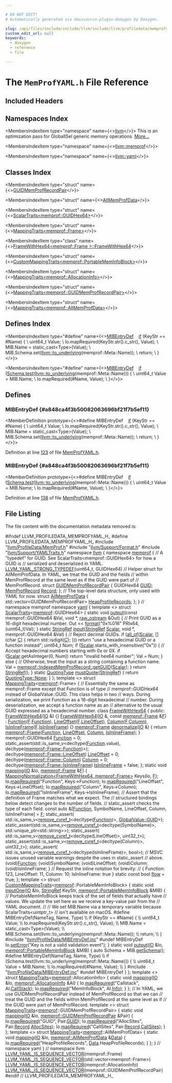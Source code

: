 ```yaml
---

# DO NOT EDIT!
# Automatically generated via docusaurus-plugin-doxygen by Doxygen.

slug: /api/files/include/include/llvm/include/llvm/profiledata/memprofyaml-h
custom_edit_url: null
keywords:
  - doxygen
  - reference
  - file

---
```





# The `MemProfYAML.h` File Reference

<DoxygenPage pluginConfig={pluginConfig}>



## Included Headers

<IncludesList>
<IncludesListItem
  filePath="llvm/ProfileData/MemProf.h"
  permalink="/docs/api/files/include/include/llvm/include/llvm/profiledata/memprof-h"
  isLocal="true" />
<IncludesListItem
  filePath="llvm/Support/Format.h"
  permalink="/docs/api/files/include/include/llvm/include/llvm/support/format-h"
  isLocal="true" />
<IncludesListItem
  filePath="llvm/Support/YAMLTraits.h"
  permalink="/docs/api/files/include/include/llvm/include/llvm/support/yamltraits-h"
  isLocal="true" />
<IncludesListItem
  filePath="llvm/ProfileData/MIBEntryDef.inc"
  permalink="/docs/api/files/include/include/llvm/include/llvm/profiledata/mibentrydef-inc"
  isLocal="true" />
</IncludesList>

## Namespaces Index

<MembersIndex>

<MembersIndexItem
  type="namespace"
  name={<><a href="/docs/api/namespaces/llvm">llvm</a></>}>
This is an optimization pass for GlobalISel generic memory operations. <a href="/docs/api/namespaces/llvm/#details">More...</a>
</MembersIndexItem>

<MembersIndexItem
  type="namespace"
  name={<><a href="/docs/api/namespaces/llvm/memprof">llvm::memprof</a></>}>
</MembersIndexItem>

<MembersIndexItem
  type="namespace"
  name={<><a href="/docs/api/namespaces/llvm/yaml">llvm::yaml</a></>}>
</MembersIndexItem>

</MembersIndex>

## Classes Index

<MembersIndex>

<MembersIndexItem
  type="struct"
  name={<><a href="/docs/api/structs/llvm/memprof/guidmemprofrecordpair">GUIDMemProfRecordPair</a></>}>
</MembersIndexItem>

<MembersIndexItem
  type="struct"
  name={<><a href="/docs/api/structs/llvm/memprof/allmemprofdata">AllMemProfData</a></>}>
</MembersIndexItem>

<MembersIndexItem
  type="struct"
  name={<><a href="/docs/api/structs/llvm/yaml/scalartraits-82dfc8fdcf1a7d905277eea83929c8be">ScalarTraits&lt;memprof::GUIDHex64&gt;</a></>}>
</MembersIndexItem>

<MembersIndexItem
  type="struct"
  name={<><a href="/docs/api/structs/llvm/yaml/mappingtraits-022d2d1f6e3978de7ed0860a7b55be69">MappingTraits&lt;memprof::Frame&gt;</a></>}>
</MembersIndexItem>

<MembersIndexItem
  type="class"
  name={<><a href="/docs/api/classes/llvm/yaml/mappingtraits/framewithhex64-691b0c22f8bbbf678e54accdd665c593">FrameWithHex64&lt;memprof::Frame &gt;::FrameWithHex64</a></>}>
</MembersIndexItem>

<MembersIndexItem
  type="struct"
  name={<><a href="/docs/api/structs/llvm/yaml/custommappingtraits-2c5234ca03a917e6445ab40c7b8c2ed0">CustomMappingTraits&lt;memprof::PortableMemInfoBlock&gt;</a></>}>
</MembersIndexItem>

<MembersIndexItem
  type="struct"
  name={<><a href="/docs/api/structs/llvm/yaml/mappingtraits-ba5ce804e6c326207b8d589f90ec6a56">MappingTraits&lt;memprof::AllocationInfo&gt;</a></>}>
</MembersIndexItem>

<MembersIndexItem
  type="struct"
  name={<><a href="/docs/api/structs/llvm/yaml/mappingtraits-ea7d45673a77363a3aeaba941797ff7e">MappingTraits&lt;memprof::GUIDMemProfRecordPair&gt;</a></>}>
</MembersIndexItem>

<MembersIndexItem
  type="struct"
  name={<><a href="/docs/api/structs/llvm/yaml/mappingtraits-25c2d3f99a78b3a71c8f54cd9f25a292">MappingTraits&lt;memprof::AllMemProfData&gt;</a></>}>
</MembersIndexItem>

</MembersIndex>

## Defines Index

<MembersIndex>

<MembersIndexItem
  type="#define"
  name={<><a href="#a848ca4f3b50082063696bf21f7b5ef11">MIBEntryDef</a>&nbsp;&nbsp;&nbsp;  <a href="/docs/api/files/lib/lib/passes/passbuilderbindings-cpp/#acdfbcf188e2d4a80837e89de2ccdffab">if</a> (KeyStr == #Name) &#123;                                                       \\
    uint64&#95;t Value;                                                            \\
    Io.mapRequired(KeyStr.str().c&#95;str(), Value);                               \\
    MIB.Name = static&#95;cast&lt;Type&gt;(Value);                                       \\
    MIB.Schema.set(<a href="/docs/api/namespaces/llvm/#a842e49a58fb3eba4e42a8dadad77745b">llvm::to&#95;underlying</a>(memprof::Meta::Name));                  \\
    return;                                                                    \\
  &#125;</>}>
</MembersIndexItem>

<MembersIndexItem
  type="#define"
  name={<><a href="#a848ca4f3b50082063696bf21f7b5ef11">MIBEntryDef</a>&nbsp;&nbsp;&nbsp;  <a href="/docs/api/files/lib/lib/passes/passbuilderbindings-cpp/#acdfbcf188e2d4a80837e89de2ccdffab">if</a> (<a href="/docs/api/files/lib/lib/codegen/moduloschedule-cpp/#a106e32122c569cdb42ddf61ecbb0aad1">Schema.test</a>(<a href="/docs/api/namespaces/llvm/#a842e49a58fb3eba4e42a8dadad77745b">llvm::to&#95;underlying</a>(memprof::Meta::Name))) &#123;                 \\
    uint64&#95;t Value = MIB.Name;                                                 \\
    Io.mapRequired(#Name, Value);                                              \\
  &#125;</>}>
</MembersIndexItem>

</MembersIndex>


<SectionDefinition>

## Defines

### MIBEntryDef {#a848ca4f3b50082063696bf21f7b5ef11}

<MemberDefinition
  prototype={<>#define MIBEntryDef&nbsp;&nbsp;&nbsp;  <a href="/docs/api/files/lib/lib/passes/passbuilderbindings-cpp/#acdfbcf188e2d4a80837e89de2ccdffab">if</a> (KeyStr == #Name) &#123;                                                       \\
    uint64&#95;t Value;                                                            \\
    Io.mapRequired(KeyStr.str().c&#95;str(), Value);                               \\
    MIB.Name = static&#95;cast&lt;Type&gt;(Value);                                       \\
    MIB.Schema.set(<a href="/docs/api/namespaces/llvm/#a842e49a58fb3eba4e42a8dadad77745b">llvm::to&#95;underlying</a>(memprof::Meta::Name));                  \\
    return;                                                                    \\
  &#125;</>}>

Definition at line <a href="#l00123">123</a> of file <a href="/docs/api/files/include/include/llvm/include/llvm/profiledata/memprofyaml-h">MemProfYAML.h</a>.
</MemberDefinition>

### MIBEntryDef {#a848ca4f3b50082063696bf21f7b5ef11}

<MemberDefinition
  prototype={<>#define MIBEntryDef&nbsp;&nbsp;&nbsp;  <a href="/docs/api/files/lib/lib/passes/passbuilderbindings-cpp/#acdfbcf188e2d4a80837e89de2ccdffab">if</a> (<a href="/docs/api/files/lib/lib/codegen/moduloschedule-cpp/#a106e32122c569cdb42ddf61ecbb0aad1">Schema.test</a>(<a href="/docs/api/namespaces/llvm/#a842e49a58fb3eba4e42a8dadad77745b">llvm::to&#95;underlying</a>(memprof::Meta::Name))) &#123;                 \\
    uint64&#95;t Value = MIB.Name;                                                 \\
    Io.mapRequired(#Name, Value);                                              \\
  &#125;</>}>

Definition at line <a href="#l00138">138</a> of file <a href="/docs/api/files/include/include/llvm/include/llvm/profiledata/memprofyaml-h">MemProfYAML.h</a>.
</MemberDefinition>

</SectionDefinition>

## File Listing

The file content with the documentation metadata removed is:

<ProgramListing>

<Link id="l00001" /><CodeLine lineNumber="1"><Highlight kind="preprocessor">#ifndef LLVM&#95;PROFILEDATA&#95;MEMPROFYAML&#95;H&#95;</Highlight><Highlight kind="normal"></Highlight></CodeLine>
<Link id="l00002" /><CodeLine lineNumber="2"><Highlight kind="normal"></Highlight><Highlight kind="preprocessor">#define LLVM&#95;PROFILEDATA&#95;MEMPROFYAML&#95;H&#95;</Highlight><Highlight kind="normal"></Highlight></CodeLine>
<Link id="l00003" /><CodeLine lineNumber="3"><Highlight kind="normal"></Highlight></CodeLine>
<Link id="l00004" /><CodeLine lineNumber="4"><Highlight kind="normal"></Highlight><Highlight kind="preprocessor">#include &quot;<a href="/docs/api/files/include/include/llvm/include/llvm/profiledata/memprof-h">llvm/ProfileData/MemProf.h</a>&quot;</Highlight><Highlight kind="normal"></Highlight></CodeLine>
<Link id="l00005" /><CodeLine lineNumber="5"><Highlight kind="normal"></Highlight><Highlight kind="preprocessor">#include &quot;<a href="/docs/api/files/include/include/llvm/include/llvm/support/format-h">llvm/Support/Format.h</a>&quot;</Highlight><Highlight kind="normal"></Highlight></CodeLine>
<Link id="l00006" /><CodeLine lineNumber="6"><Highlight kind="normal"></Highlight><Highlight kind="preprocessor">#include &quot;<a href="/docs/api/files/include/include/llvm/include/llvm/support/yamltraits-h">llvm/Support/YAMLTraits.h</a>&quot;</Highlight><Highlight kind="normal"></Highlight></CodeLine>
<Link id="l00007" /><CodeLine lineNumber="7"><Highlight kind="normal"></Highlight></CodeLine>
<Link id="l00008" /><CodeLine lineNumber="8"><Highlight kind="normal"></Highlight><Highlight kind="keyword">namespace </Highlight><Highlight kind="normal"><a href="/docs/api/namespaces/llvm">llvm</a> &#123;</Highlight></CodeLine>
<Link id="l00009" /><CodeLine lineNumber="9"><Highlight kind="normal"></Highlight><Highlight kind="keyword">namespace </Highlight><Highlight kind="normal"><a href="/docs/api/namespaces/llvm/memprof">memprof</a> &#123;</Highlight></CodeLine>
<Link id="l00010" /><CodeLine lineNumber="10"><Highlight kind="normal"></Highlight><Highlight kind="comment">// A &quot;typedef&quot; for GUID.  See ScalarTraits&lt;memprof::GUIDHex64&gt; for how a GUID is</Highlight><Highlight kind="normal"></Highlight></CodeLine>
<Link id="l00011" /><CodeLine lineNumber="11"><Highlight kind="normal"></Highlight><Highlight kind="comment">// serialized and deserialized in YAML.</Highlight><Highlight kind="normal"></Highlight></CodeLine>
<Link id="l00012" /><CodeLine lineNumber="12"><Highlight kind="normal"><a href="/docs/api/files/include/include/llvm/include/llvm/support/yamltraits-h/#ab74df4ad631bb362ad7d41fd875f0481">LLVM&#95;YAML&#95;STRONG&#95;TYPEDEF</a>(uint64&#95;t, GUIDHex64)</Highlight></CodeLine>
<Link id="l00013" /><CodeLine lineNumber="13"><Highlight kind="normal"></Highlight></CodeLine>
<Link id="l00014" /><CodeLine lineNumber="14"><Highlight kind="normal"></Highlight><Highlight kind="comment">// Helper struct for AllMemProfData.  In YAML, we treat the GUID and the fields</Highlight><Highlight kind="normal"></Highlight></CodeLine>
<Link id="l00015" /><CodeLine lineNumber="15"><Highlight kind="normal"></Highlight><Highlight kind="comment">// within MemProfRecord at the same level as if the GUID were part of</Highlight><Highlight kind="normal"></Highlight></CodeLine>
<Link id="l00016" /><CodeLine lineNumber="16"><Highlight kind="normal"></Highlight><Highlight kind="comment">// MemProfRecord.</Highlight><Highlight kind="normal"></Highlight></CodeLine>
<Link id="l00017" /><CodeLine lineNumber="17" lineLink="/docs/api/structs/llvm/memprof/guidmemprofrecordpair"><Highlight kind="normal">struct <a href="/docs/api/structs/llvm/memprof/guidmemprofrecordpair">GUIDMemProfRecordPair</a> &#123;</Highlight></CodeLine>
<Link id="l00018" /><CodeLine lineNumber="18" lineLink="/docs/api/structs/llvm/memprof/guidmemprofrecordpair/#a9c5f6669213ef8adae6db26bcd60ee57"><Highlight kind="normal">  GUIDHex64 <a href="/docs/api/structs/llvm/memprof/guidmemprofrecordpair/#a9c5f6669213ef8adae6db26bcd60ee57">GUID</a>;</Highlight></CodeLine>
<Link id="l00019" /><CodeLine lineNumber="19" lineLink="/docs/api/structs/llvm/memprof/guidmemprofrecordpair/#a46641ef1c55295fdfb4622df993cdadc"><Highlight kind="normal">  <a href="/docs/api/structs/llvm/memprof/memprofrecord">MemProfRecord</a> <a href="/docs/api/structs/llvm/memprof/guidmemprofrecordpair/#a46641ef1c55295fdfb4622df993cdadc">Record</a>;</Highlight></CodeLine>
<Link id="l00020" /><CodeLine lineNumber="20"><Highlight kind="normal">&#125;;</Highlight></CodeLine>
<Link id="l00021" /><CodeLine lineNumber="21"><Highlight kind="normal"></Highlight></CodeLine>
<Link id="l00022" /><CodeLine lineNumber="22"><Highlight kind="normal"></Highlight><Highlight kind="comment">// The top-level data structure, only used with YAML for now.</Highlight><Highlight kind="normal"></Highlight></CodeLine>
<Link id="l00023" /><CodeLine lineNumber="23" lineLink="/docs/api/structs/llvm/memprof/allmemprofdata"><Highlight kind="normal"></Highlight><Highlight kind="keyword">struct </Highlight><Highlight kind="normal"><a href="/docs/api/structs/llvm/memprof/allmemprofdata">AllMemProfData</a> &#123;</Highlight></CodeLine>
<Link id="l00024" /><CodeLine lineNumber="24" lineLink="/docs/api/structs/llvm/memprof/allmemprofdata/#aba83a912e4af27518f6cb08095ac1c48"><Highlight kind="normal">  std::vector&lt;GUIDMemProfRecordPair&gt; <a href="/docs/api/structs/llvm/memprof/allmemprofdata/#aba83a912e4af27518f6cb08095ac1c48">HeapProfileRecords</a>;</Highlight></CodeLine>
<Link id="l00025" /><CodeLine lineNumber="25"><Highlight kind="normal">&#125;;</Highlight></CodeLine>
<Link id="l00026" /><CodeLine lineNumber="26"><Highlight kind="normal">&#125; </Highlight><Highlight kind="comment">// namespace memprof</Highlight><Highlight kind="normal"></Highlight></CodeLine>
<Link id="l00027" /><CodeLine lineNumber="27"><Highlight kind="normal"></Highlight></CodeLine>
<Link id="l00028" /><CodeLine lineNumber="28"><Highlight kind="normal"></Highlight><Highlight kind="keyword">namespace </Highlight><Highlight kind="normal"><a href="/docs/api/namespaces/llvm/yaml">yaml</a> &#123;</Highlight></CodeLine>
<Link id="l00029" /><CodeLine lineNumber="29" lineLink="/docs/api/structs/llvm/yaml/scalartraits-82dfc8fdcf1a7d905277eea83929c8be"><Highlight kind="normal"></Highlight><Highlight kind="keyword">template</Highlight><Highlight kind="normal"> &lt;&gt; </Highlight><Highlight kind="keyword">struct </Highlight><Highlight kind="normal"><a href="/docs/api/structs/llvm/yaml/scalartraits">ScalarTraits</a>&lt;<a href="/docs/api/namespaces/llvm/memprof">memprof</a>::GUIDHex64&gt; &#123;</Highlight></CodeLine>
<Link id="l00030" /><CodeLine lineNumber="30" lineLink="/docs/api/structs/llvm/yaml/scalartraits-82dfc8fdcf1a7d905277eea83929c8be/#a995256070fdeb9a242e5170738c637a1"><Highlight kind="normal">  </Highlight><Highlight kind="keyword">static</Highlight><Highlight kind="normal"> </Highlight><Highlight kind="keywordtype">void</Highlight><Highlight kind="normal"> <a href="/docs/api/structs/llvm/yaml/scalartraits-82dfc8fdcf1a7d905277eea83929c8be/#a995256070fdeb9a242e5170738c637a1">output</a>(</Highlight><Highlight kind="keyword">const</Highlight><Highlight kind="normal"> memprof::GUIDHex64 &amp;Val, </Highlight><Highlight kind="keywordtype">void</Highlight><Highlight kind="normal"> &#42;, <a href="/docs/api/classes/llvm/raw-ostream">raw&#95;ostream</a> &amp;Out) &#123;</Highlight></CodeLine>
<Link id="l00031" /><CodeLine lineNumber="31"><Highlight kind="normal">    </Highlight><Highlight kind="comment">// Print GUID as a 16-digit hexadecimal number.</Highlight><Highlight kind="normal"></Highlight></CodeLine>
<Link id="l00032" /><CodeLine lineNumber="32"><Highlight kind="normal">    Out &lt;&lt; <a href="/docs/api/namespaces/llvm/#a939bc2108d47080767f0c06ba56caec7">format</a>(</Highlight><Highlight kind="stringliteral">&quot;0x%016&quot;</Highlight><Highlight kind="normal"> PRIx64, (uint64&#95;t)Val);</Highlight></CodeLine>
<Link id="l00033" /><CodeLine lineNumber="33"><Highlight kind="normal">  &#125;</Highlight></CodeLine>
<Link id="l00034" /><CodeLine lineNumber="34" lineLink="/docs/api/structs/llvm/yaml/scalartraits-82dfc8fdcf1a7d905277eea83929c8be/#a0e0953b3d0f992087e7c16fd37e61437"><Highlight kind="normal">  </Highlight><Highlight kind="keyword">static</Highlight><Highlight kind="normal"> <a href="/docs/api/classes/llvm/stringref">StringRef</a> <a href="/docs/api/structs/llvm/yaml/scalartraits-82dfc8fdcf1a7d905277eea83929c8be/#a0e0953b3d0f992087e7c16fd37e61437">input</a>(<a href="/docs/api/classes/llvm/stringref">StringRef</a> <a href="/docs/api/namespaces/llvm/yaml/#a388c981224806a01d8de4172d5322d3daf60357a8d17e45793298323f1b372a74">Scalar</a>, </Highlight><Highlight kind="keywordtype">void</Highlight><Highlight kind="normal"> &#42;, memprof::GUIDHex64 &amp;Val) &#123;</Highlight></CodeLine>
<Link id="l00035" /><CodeLine lineNumber="35"><Highlight kind="normal">    </Highlight><Highlight kind="comment">// Reject decimal GUIDs.</Highlight><Highlight kind="normal"></Highlight></CodeLine>
<Link id="l00036" /><CodeLine lineNumber="36"><Highlight kind="normal">    </Highlight><Highlight kind="keywordflow">if</Highlight><Highlight kind="normal"> (<a href="/docs/api/namespaces/llvm/#a0d10fe510ced2849a8074fe81e5d04ce">all&#95;of</a>(<a href="/docs/api/namespaces/llvm/yaml/#a388c981224806a01d8de4172d5322d3daf60357a8d17e45793298323f1b372a74">Scalar</a>, &#91;&#93;(</Highlight><Highlight kind="keywordtype">char</Highlight><Highlight kind="normal"> <a href="/docs/api/namespaces/llvm/callingconv/#ac6aa1387c4375260e2468eb5a77fdb4cafd841a49aec1539bc88abc8ff9e170fb">C</a>) &#123; </Highlight><Highlight kind="keywordflow">return</Highlight><Highlight kind="normal"> std::isdigit(<a href="/docs/api/namespaces/llvm/callingconv/#ac6aa1387c4375260e2468eb5a77fdb4cafd841a49aec1539bc88abc8ff9e170fb">C</a>); &#125;))</Highlight></CodeLine>
<Link id="l00037" /><CodeLine lineNumber="37"><Highlight kind="normal">      </Highlight><Highlight kind="keywordflow">return</Highlight><Highlight kind="normal"> </Highlight><Highlight kind="stringliteral">&quot;use a hexadecimal GUID or a function instead&quot;</Highlight><Highlight kind="normal">;</Highlight></CodeLine>
<Link id="l00038" /><CodeLine lineNumber="38"><Highlight kind="normal"></Highlight></CodeLine>
<Link id="l00039" /><CodeLine lineNumber="39"><Highlight kind="normal">    uint64&#95;t Num;</Highlight></CodeLine>
<Link id="l00040" /><CodeLine lineNumber="40"><Highlight kind="normal">    </Highlight><Highlight kind="keywordflow">if</Highlight><Highlight kind="normal"> (<a href="/docs/api/namespaces/llvm/yaml/#a388c981224806a01d8de4172d5322d3daf60357a8d17e45793298323f1b372a74">Scalar</a>.starts&#95;with&#95;insensitive(</Highlight><Highlight kind="stringliteral">&quot;0x&quot;</Highlight><Highlight kind="normal">)) &#123;</Highlight></CodeLine>
<Link id="l00041" /><CodeLine lineNumber="41"><Highlight kind="normal">      </Highlight><Highlight kind="comment">// Accept hexadecimal numbers starting with 0x or 0X.</Highlight><Highlight kind="normal"></Highlight></CodeLine>
<Link id="l00042" /><CodeLine lineNumber="42"><Highlight kind="normal">      </Highlight><Highlight kind="keywordflow">if</Highlight><Highlight kind="normal"> (<a href="/docs/api/namespaces/llvm/yaml/#a388c981224806a01d8de4172d5322d3daf60357a8d17e45793298323f1b372a74">Scalar</a>.getAsInteger(0, Num))</Highlight></CodeLine>
<Link id="l00043" /><CodeLine lineNumber="43"><Highlight kind="normal">        </Highlight><Highlight kind="keywordflow">return</Highlight><Highlight kind="normal"> </Highlight><Highlight kind="stringliteral">&quot;invalid hex64 number&quot;</Highlight><Highlight kind="normal">;</Highlight></CodeLine>
<Link id="l00044" /><CodeLine lineNumber="44"><Highlight kind="normal">      Val = Num;</Highlight></CodeLine>
<Link id="l00045" /><CodeLine lineNumber="45"><Highlight kind="normal">    &#125; </Highlight><Highlight kind="keywordflow">else</Highlight><Highlight kind="normal"> &#123;</Highlight></CodeLine>
<Link id="l00046" /><CodeLine lineNumber="46"><Highlight kind="normal">      </Highlight><Highlight kind="comment">// Otherwise, treat the input as a string containing a function name.</Highlight><Highlight kind="normal"></Highlight></CodeLine>
<Link id="l00047" /><CodeLine lineNumber="47"><Highlight kind="normal">      Val = <a href="/docs/api/structs/llvm/memprof/indexedmemprofrecord/#ace5015b378d124a205da5a1eaf98061e">memprof::IndexedMemProfRecord::getGUID</a>(<a href="/docs/api/namespaces/llvm/yaml/#a388c981224806a01d8de4172d5322d3daf60357a8d17e45793298323f1b372a74">Scalar</a>);</Highlight></CodeLine>
<Link id="l00048" /><CodeLine lineNumber="48"><Highlight kind="normal">    &#125;</Highlight></CodeLine>
<Link id="l00049" /><CodeLine lineNumber="49"><Highlight kind="normal">    </Highlight><Highlight kind="keywordflow">return</Highlight><Highlight kind="normal"> <a href="/docs/api/classes/llvm/stringref">StringRef</a>();</Highlight></CodeLine>
<Link id="l00050" /><CodeLine lineNumber="50"><Highlight kind="normal">  &#125;</Highlight></CodeLine>
<Link id="l00051" /><CodeLine lineNumber="51" lineLink="/docs/api/structs/llvm/yaml/scalartraits-82dfc8fdcf1a7d905277eea83929c8be/#a07efe3c848f6974a15d7004bc6341249"><Highlight kind="normal">  </Highlight><Highlight kind="keyword">static</Highlight><Highlight kind="normal"> <a href="/docs/api/namespaces/llvm/yaml/#a2e9b09c50b4fff3bad8cba23daef8757">QuotingType</a> <a href="/docs/api/structs/llvm/yaml/scalartraits-82dfc8fdcf1a7d905277eea83929c8be/#a07efe3c848f6974a15d7004bc6341249">mustQuote</a>(<a href="/docs/api/classes/llvm/stringref">StringRef</a>) &#123; </Highlight><Highlight kind="keywordflow">return</Highlight><Highlight kind="normal"> <a href="/docs/api/namespaces/llvm/yaml/#a2e9b09c50b4fff3bad8cba23daef8757a6adf97f83acf6453d4a6a4b1070f3754">QuotingType::None</a>; &#125;</Highlight></CodeLine>
<Link id="l00052" /><CodeLine lineNumber="52"><Highlight kind="normal">&#125;;</Highlight></CodeLine>
<Link id="l00053" /><CodeLine lineNumber="53"><Highlight kind="normal"></Highlight></CodeLine>
<Link id="l00054" /><CodeLine lineNumber="54" lineLink="/docs/api/structs/llvm/yaml/mappingtraits-022d2d1f6e3978de7ed0860a7b55be69"><Highlight kind="normal"></Highlight><Highlight kind="keyword">template</Highlight><Highlight kind="normal"> &lt;&gt; </Highlight><Highlight kind="keyword">struct </Highlight><Highlight kind="normal"><a href="/docs/api/structs/llvm/yaml/mappingtraits">MappingTraits</a>&lt;<a href="/docs/api/namespaces/llvm/memprof">memprof</a>::Frame&gt; &#123;</Highlight></CodeLine>
<Link id="l00055" /><CodeLine lineNumber="55"><Highlight kind="normal">  </Highlight><Highlight kind="comment">// Essentially the same as memprof::Frame except that Function is of type</Highlight><Highlight kind="normal"></Highlight></CodeLine>
<Link id="l00056" /><CodeLine lineNumber="56"><Highlight kind="normal">  </Highlight><Highlight kind="comment">// memprof::GUIDHex64 instead of GlobalValue::GUID.  This class helps in two</Highlight><Highlight kind="normal"></Highlight></CodeLine>
<Link id="l00057" /><CodeLine lineNumber="57"><Highlight kind="normal">  </Highlight><Highlight kind="comment">// ways.  During serialization, we print Function as a 16-digit hexadecimal</Highlight><Highlight kind="normal"></Highlight></CodeLine>
<Link id="l00058" /><CodeLine lineNumber="58"><Highlight kind="normal">  </Highlight><Highlight kind="comment">// number.  During deserialization, we accept a function name as an</Highlight><Highlight kind="normal"></Highlight></CodeLine>
<Link id="l00059" /><CodeLine lineNumber="59"><Highlight kind="normal">  </Highlight><Highlight kind="comment">// alternative to the usual GUID expressed as a hexadecimal number.</Highlight><Highlight kind="normal"></Highlight></CodeLine>
<Link id="l00060" /><CodeLine lineNumber="60" lineLink="/docs/api/classes/llvm/yaml/mappingtraits/framewithhex64-691b0c22f8bbbf678e54accdd665c593"><Highlight kind="normal">  </Highlight><Highlight kind="keyword">class </Highlight><Highlight kind="normal"><a href="/docs/api/classes/llvm/yaml/mappingtraits/framewithhex64-691b0c22f8bbbf678e54accdd665c593/#a9ca45c081ca47fc1ef7a562f0cf9d917">FrameWithHex64</a> &#123;</Highlight></CodeLine>
<Link id="l00061" /><CodeLine lineNumber="61"><Highlight kind="normal">  </Highlight><Highlight kind="keyword">public</Highlight><Highlight kind="normal">:</Highlight></CodeLine>
<Link id="l00062" /><CodeLine lineNumber="62" lineLink="/docs/api/classes/llvm/yaml/mappingtraits/framewithhex64-691b0c22f8bbbf678e54accdd665c593/#a9ca45c081ca47fc1ef7a562f0cf9d917"><Highlight kind="normal">    <a href="/docs/api/classes/llvm/yaml/mappingtraits/framewithhex64-691b0c22f8bbbf678e54accdd665c593/#a9ca45c081ca47fc1ef7a562f0cf9d917">FrameWithHex64</a>(<a href="/docs/api/classes/llvm/yaml/io">IO</a> &amp;) &#123;&#125;</Highlight></CodeLine>
<Link id="l00063" /><CodeLine lineNumber="63" lineLink="/docs/api/classes/llvm/yaml/mappingtraits/framewithhex64-691b0c22f8bbbf678e54accdd665c593/#abffe70a90a3ce9e814ec5c78c99e2de2"><Highlight kind="normal">    <a href="/docs/api/classes/llvm/yaml/mappingtraits/framewithhex64-691b0c22f8bbbf678e54accdd665c593/#abffe70a90a3ce9e814ec5c78c99e2de2">FrameWithHex64</a>(<a href="/docs/api/classes/llvm/yaml/io">IO</a> &amp;, </Highlight><Highlight kind="keyword">const</Highlight><Highlight kind="normal"> <a href="/docs/api/structs/llvm/memprof/frame">memprof::Frame</a> &amp;<a href="/docs/api/files/lib/lib/support/md5-cpp/#a96d73bbd7af15cb1fc38c3f4a3bd82e9">F</a>)</Highlight></CodeLine>
<Link id="l00064" /><CodeLine lineNumber="64"><Highlight kind="normal">        : <a href="/docs/api/classes/llvm/yaml/mappingtraits/framewithhex64-691b0c22f8bbbf678e54accdd665c593/#a9a0729056594e1f74d7efb591a790736">Function</a>(<a href="/docs/api/files/lib/lib/support/md5-cpp/#a96d73bbd7af15cb1fc38c3f4a3bd82e9">F</a>.<a href="/docs/api/classes/llvm/yaml/mappingtraits/framewithhex64-691b0c22f8bbbf678e54accdd665c593/#a9a0729056594e1f74d7efb591a790736">Function</a>), <a href="/docs/api/classes/llvm/yaml/mappingtraits/framewithhex64-691b0c22f8bbbf678e54accdd665c593/#a2b225bd55c0fb997b2a0af460334242a">LineOffset</a>(<a href="/docs/api/files/lib/lib/support/md5-cpp/#a96d73bbd7af15cb1fc38c3f4a3bd82e9">F</a>.<a href="/docs/api/classes/llvm/yaml/mappingtraits/framewithhex64-691b0c22f8bbbf678e54accdd665c593/#a2b225bd55c0fb997b2a0af460334242a">LineOffset</a>), <a href="/docs/api/classes/llvm/yaml/mappingtraits/framewithhex64-691b0c22f8bbbf678e54accdd665c593/#ab5f8afafcbc1134c87bdfe93a0451657">Column</a>(<a href="/docs/api/files/lib/lib/support/md5-cpp/#a96d73bbd7af15cb1fc38c3f4a3bd82e9">F</a>.<a href="/docs/api/classes/llvm/yaml/mappingtraits/framewithhex64-691b0c22f8bbbf678e54accdd665c593/#ab5f8afafcbc1134c87bdfe93a0451657">Column</a>),</Highlight></CodeLine>
<Link id="l00065" /><CodeLine lineNumber="65"><Highlight kind="normal">          <a href="/docs/api/classes/llvm/yaml/mappingtraits/framewithhex64-691b0c22f8bbbf678e54accdd665c593/#a72e6d4c79761c044ed60bbfabc9a6bef">IsInlineFrame</a>(<a href="/docs/api/files/lib/lib/support/md5-cpp/#a96d73bbd7af15cb1fc38c3f4a3bd82e9">F</a>.<a href="/docs/api/classes/llvm/yaml/mappingtraits/framewithhex64-691b0c22f8bbbf678e54accdd665c593/#a72e6d4c79761c044ed60bbfabc9a6bef">IsInlineFrame</a>) &#123;&#125;</Highlight></CodeLine>
<Link id="l00066" /><CodeLine lineNumber="66" lineLink="/docs/api/classes/llvm/yaml/mappingtraits/framewithhex64-691b0c22f8bbbf678e54accdd665c593/#afe4c7e84aef1d8032cd3963951c69545"><Highlight kind="normal">    <a href="/docs/api/structs/llvm/memprof/frame">memprof::Frame</a> <a href="/docs/api/classes/llvm/yaml/mappingtraits/framewithhex64-691b0c22f8bbbf678e54accdd665c593/#afe4c7e84aef1d8032cd3963951c69545">denormalize</a>(<a href="/docs/api/classes/llvm/yaml/io">IO</a> &amp;) &#123;</Highlight></CodeLine>
<Link id="l00067" /><CodeLine lineNumber="67"><Highlight kind="normal">      </Highlight><Highlight kind="keywordflow">return</Highlight><Highlight kind="normal"> <a href="/docs/api/structs/llvm/memprof/frame">memprof::Frame</a>(<a href="/docs/api/classes/llvm/yaml/mappingtraits/framewithhex64-691b0c22f8bbbf678e54accdd665c593/#a9a0729056594e1f74d7efb591a790736">Function</a>, <a href="/docs/api/classes/llvm/yaml/mappingtraits/framewithhex64-691b0c22f8bbbf678e54accdd665c593/#a2b225bd55c0fb997b2a0af460334242a">LineOffset</a>, <a href="/docs/api/classes/llvm/yaml/mappingtraits/framewithhex64-691b0c22f8bbbf678e54accdd665c593/#ab5f8afafcbc1134c87bdfe93a0451657">Column</a>, <a href="/docs/api/classes/llvm/yaml/mappingtraits/framewithhex64-691b0c22f8bbbf678e54accdd665c593/#a72e6d4c79761c044ed60bbfabc9a6bef">IsInlineFrame</a>);</Highlight></CodeLine>
<Link id="l00068" /><CodeLine lineNumber="68"><Highlight kind="normal">    &#125;</Highlight></CodeLine>
<Link id="l00069" /><CodeLine lineNumber="69"><Highlight kind="normal"></Highlight></CodeLine>
<Link id="l00070" /><CodeLine lineNumber="70" lineLink="/docs/api/classes/llvm/yaml/mappingtraits/framewithhex64-691b0c22f8bbbf678e54accdd665c593/#a9a0729056594e1f74d7efb591a790736"><Highlight kind="normal">    memprof::GUIDHex64 <a href="/docs/api/classes/llvm/yaml/mappingtraits/framewithhex64-691b0c22f8bbbf678e54accdd665c593/#a9a0729056594e1f74d7efb591a790736">Function</a> = 0;</Highlight></CodeLine>
<Link id="l00071" /><CodeLine lineNumber="71"><Highlight kind="normal">    </Highlight><Highlight kind="keyword">static&#95;assert</Highlight><Highlight kind="normal">(std::is&#95;same&#95;v&lt;</Highlight><Highlight kind="keyword">decltype</Highlight><Highlight kind="normal">(<a href="/docs/api/classes/llvm/yaml/mappingtraits/framewithhex64-691b0c22f8bbbf678e54accdd665c593/#a9a0729056594e1f74d7efb591a790736">Function</a>.value),</Highlight></CodeLine>
<Link id="l00072" /><CodeLine lineNumber="72"><Highlight kind="normal">                                 </Highlight><Highlight kind="keyword">decltype</Highlight><Highlight kind="normal">(<a href="/docs/api/structs/llvm/memprof/frame/#a243439d38cab3f2e3a6bbcf1529e6fe5">memprof::Frame::Function</a>)&gt;);</Highlight></CodeLine>
<Link id="l00073" /><CodeLine lineNumber="73" lineLink="/docs/api/classes/llvm/yaml/mappingtraits/framewithhex64-691b0c22f8bbbf678e54accdd665c593/#a2b225bd55c0fb997b2a0af460334242a"><Highlight kind="normal">    </Highlight><Highlight kind="keyword">decltype</Highlight><Highlight kind="normal">(<a href="/docs/api/structs/llvm/memprof/frame/#ae3b8be97956cbb13486f1c719dcaae83">memprof::Frame::LineOffset</a>) <a href="/docs/api/classes/llvm/yaml/mappingtraits/framewithhex64-691b0c22f8bbbf678e54accdd665c593/#a2b225bd55c0fb997b2a0af460334242a">LineOffset</a> = 0;</Highlight></CodeLine>
<Link id="l00074" /><CodeLine lineNumber="74" lineLink="/docs/api/classes/llvm/yaml/mappingtraits/framewithhex64-691b0c22f8bbbf678e54accdd665c593/#ab5f8afafcbc1134c87bdfe93a0451657"><Highlight kind="normal">    </Highlight><Highlight kind="keyword">decltype</Highlight><Highlight kind="normal">(<a href="/docs/api/structs/llvm/memprof/frame/#a1fc75c195c13837def54d3e3b0fda3a3">memprof::Frame::Column</a>) <a href="/docs/api/classes/llvm/yaml/mappingtraits/framewithhex64-691b0c22f8bbbf678e54accdd665c593/#ab5f8afafcbc1134c87bdfe93a0451657">Column</a> = 0;</Highlight></CodeLine>
<Link id="l00075" /><CodeLine lineNumber="75" lineLink="/docs/api/classes/llvm/yaml/mappingtraits/framewithhex64-691b0c22f8bbbf678e54accdd665c593/#a72e6d4c79761c044ed60bbfabc9a6bef"><Highlight kind="normal">    </Highlight><Highlight kind="keyword">decltype</Highlight><Highlight kind="normal">(<a href="/docs/api/structs/llvm/memprof/frame/#a4fc08637f689262022ac04aaabc54284">memprof::Frame::IsInlineFrame</a>) <a href="/docs/api/classes/llvm/yaml/mappingtraits/framewithhex64-691b0c22f8bbbf678e54accdd665c593/#a72e6d4c79761c044ed60bbfabc9a6bef">IsInlineFrame</a> = </Highlight><Highlight kind="keyword">false</Highlight><Highlight kind="normal">;</Highlight></CodeLine>
<Link id="l00076" /><CodeLine lineNumber="76"><Highlight kind="normal">  &#125;;</Highlight></CodeLine>
<Link id="l00077" /><CodeLine lineNumber="77"><Highlight kind="normal"></Highlight></CodeLine>
<Link id="l00078" /><CodeLine lineNumber="78" lineLink="/docs/api/structs/llvm/yaml/mappingtraits-022d2d1f6e3978de7ed0860a7b55be69/#a9362001da41fb80a0382a439f2fb7d75"><Highlight kind="normal">  </Highlight><Highlight kind="keyword">static</Highlight><Highlight kind="normal"> </Highlight><Highlight kind="keywordtype">void</Highlight><Highlight kind="normal"> <a href="/docs/api/structs/llvm/yaml/mappingtraits-022d2d1f6e3978de7ed0860a7b55be69/#a9362001da41fb80a0382a439f2fb7d75">mapping</a>(<a href="/docs/api/classes/llvm/yaml/io">IO</a> &amp;Io, <a href="/docs/api/structs/llvm/memprof/frame">memprof::Frame</a> &amp;<a href="/docs/api/files/lib/lib/support/md5-cpp/#a96d73bbd7af15cb1fc38c3f4a3bd82e9">F</a>) &#123;</Highlight></CodeLine>
<Link id="l00079" /><CodeLine lineNumber="79"><Highlight kind="normal">    <a href="/docs/api/structs/llvm/yaml/mappingnormalization">MappingNormalization&lt;FrameWithHex64, memprof::Frame&gt;</a> Keys(Io, <a href="/docs/api/files/lib/lib/support/md5-cpp/#a96d73bbd7af15cb1fc38c3f4a3bd82e9">F</a>);</Highlight></CodeLine>
<Link id="l00080" /><CodeLine lineNumber="80"><Highlight kind="normal"></Highlight></CodeLine>
<Link id="l00081" /><CodeLine lineNumber="81"><Highlight kind="normal">    Io.<a href="/docs/api/classes/llvm/yaml/io/#a76b59883a4b23c1cb5c5f55eac119f0d">mapRequired</a>(</Highlight><Highlight kind="stringliteral">&quot;Function&quot;</Highlight><Highlight kind="normal">, Keys-&gt;Function);</Highlight></CodeLine>
<Link id="l00082" /><CodeLine lineNumber="82"><Highlight kind="normal">    Io.<a href="/docs/api/classes/llvm/yaml/io/#a76b59883a4b23c1cb5c5f55eac119f0d">mapRequired</a>(</Highlight><Highlight kind="stringliteral">&quot;LineOffset&quot;</Highlight><Highlight kind="normal">, Keys-&gt;LineOffset);</Highlight></CodeLine>
<Link id="l00083" /><CodeLine lineNumber="83"><Highlight kind="normal">    Io.<a href="/docs/api/classes/llvm/yaml/io/#a76b59883a4b23c1cb5c5f55eac119f0d">mapRequired</a>(</Highlight><Highlight kind="stringliteral">&quot;Column&quot;</Highlight><Highlight kind="normal">, Keys-&gt;Column);</Highlight></CodeLine>
<Link id="l00084" /><CodeLine lineNumber="84"><Highlight kind="normal">    Io.<a href="/docs/api/classes/llvm/yaml/io/#a76b59883a4b23c1cb5c5f55eac119f0d">mapRequired</a>(</Highlight><Highlight kind="stringliteral">&quot;IsInlineFrame&quot;</Highlight><Highlight kind="normal">, Keys-&gt;IsInlineFrame);</Highlight></CodeLine>
<Link id="l00085" /><CodeLine lineNumber="85"><Highlight kind="normal"></Highlight></CodeLine>
<Link id="l00086" /><CodeLine lineNumber="86"><Highlight kind="normal">    </Highlight><Highlight kind="comment">// Assert that the definition of Frame matches what we expect.  The</Highlight><Highlight kind="normal"></Highlight></CodeLine>
<Link id="l00087" /><CodeLine lineNumber="87"><Highlight kind="normal">    </Highlight><Highlight kind="comment">// structured bindings below detect changes to the number of fields.</Highlight><Highlight kind="normal"></Highlight></CodeLine>
<Link id="l00088" /><CodeLine lineNumber="88"><Highlight kind="normal">    </Highlight><Highlight kind="comment">// static&#95;assert checks the type of each field.</Highlight><Highlight kind="normal"></Highlight></CodeLine>
<Link id="l00089" /><CodeLine lineNumber="89"><Highlight kind="normal">    </Highlight><Highlight kind="keyword">const</Highlight><Highlight kind="normal"> </Highlight><Highlight kind="keyword">auto</Highlight><Highlight kind="normal"> &amp;&#91;<a href="/docs/api/classes/llvm/function">Function</a>, SymbolName, LineOffset, Column, IsInlineFrame&#93; = <a href="/docs/api/files/lib/lib/support/md5-cpp/#a96d73bbd7af15cb1fc38c3f4a3bd82e9">F</a>;</Highlight></CodeLine>
<Link id="l00090" /><CodeLine lineNumber="90"><Highlight kind="normal">    </Highlight><Highlight kind="keyword">static&#95;assert</Highlight><Highlight kind="normal">(</Highlight></CodeLine>
<Link id="l00091" /><CodeLine lineNumber="91"><Highlight kind="normal">        std::is&#95;same&#95;v&lt;<a href="/docs/api/classes/llvm/remove-cvref-t">remove&#95;cvref&#95;t</a>&lt;</Highlight><Highlight kind="keyword">decltype</Highlight><Highlight kind="normal">(<a href="/docs/api/classes/llvm/function">Function</a>)&gt;, <a href="/docs/api/classes/llvm/globalvalue/#a3af0428ec6e48cb2f05c199b7b9f7e07">GlobalValue::GUID</a>&gt;);</Highlight></CodeLine>
<Link id="l00092" /><CodeLine lineNumber="92"><Highlight kind="normal">    </Highlight><Highlight kind="keyword">static&#95;assert</Highlight><Highlight kind="normal">(std::is&#95;same&#95;v&lt;<a href="/docs/api/classes/llvm/remove-cvref-t">remove&#95;cvref&#95;t</a>&lt;</Highlight><Highlight kind="keyword">decltype</Highlight><Highlight kind="normal">(SymbolName)&gt;,</Highlight></CodeLine>
<Link id="l00093" /><CodeLine lineNumber="93"><Highlight kind="normal">                                 std::unique&#95;ptr&lt;std::string&gt;&gt;);</Highlight></CodeLine>
<Link id="l00094" /><CodeLine lineNumber="94"><Highlight kind="normal">    </Highlight><Highlight kind="keyword">static&#95;assert</Highlight><Highlight kind="normal">(</Highlight></CodeLine>
<Link id="l00095" /><CodeLine lineNumber="95"><Highlight kind="normal">        std::is&#95;same&#95;v&lt;<a href="/docs/api/classes/llvm/remove-cvref-t">remove&#95;cvref&#95;t</a>&lt;</Highlight><Highlight kind="keyword">decltype</Highlight><Highlight kind="normal">(LineOffset)&gt;, uint32&#95;t&gt;);</Highlight></CodeLine>
<Link id="l00096" /><CodeLine lineNumber="96"><Highlight kind="normal">    </Highlight><Highlight kind="keyword">static&#95;assert</Highlight><Highlight kind="normal">(std::is&#95;same&#95;v&lt;<a href="/docs/api/classes/llvm/remove-cvref-t">remove&#95;cvref&#95;t</a>&lt;</Highlight><Highlight kind="keyword">decltype</Highlight><Highlight kind="normal">(Column)&gt;, uint32&#95;t&gt;);</Highlight></CodeLine>
<Link id="l00097" /><CodeLine lineNumber="97"><Highlight kind="normal">    </Highlight><Highlight kind="keyword">static&#95;assert</Highlight><Highlight kind="normal">(</Highlight></CodeLine>
<Link id="l00098" /><CodeLine lineNumber="98"><Highlight kind="normal">        std::is&#95;same&#95;v&lt;<a href="/docs/api/classes/llvm/remove-cvref-t">remove&#95;cvref&#95;t</a>&lt;</Highlight><Highlight kind="keyword">decltype</Highlight><Highlight kind="normal">(IsInlineFrame)&gt;, </Highlight><Highlight kind="keywordtype">bool</Highlight><Highlight kind="normal">&gt;);</Highlight></CodeLine>
<Link id="l00099" /><CodeLine lineNumber="99"><Highlight kind="normal"></Highlight></CodeLine>
<Link id="l00100" /><CodeLine lineNumber="100"><Highlight kind="normal">    </Highlight><Highlight kind="comment">// MSVC issues unused variable warnings despite the uses in static&#95;assert</Highlight><Highlight kind="normal"></Highlight></CodeLine>
<Link id="l00101" /><CodeLine lineNumber="101"><Highlight kind="normal">    </Highlight><Highlight kind="comment">// above.</Highlight><Highlight kind="normal"></Highlight></CodeLine>
<Link id="l00102" /><CodeLine lineNumber="102"><Highlight kind="normal">    (void)<a href="/docs/api/classes/llvm/function">Function</a>;</Highlight></CodeLine>
<Link id="l00103" /><CodeLine lineNumber="103"><Highlight kind="normal">    (void)SymbolName;</Highlight></CodeLine>
<Link id="l00104" /><CodeLine lineNumber="104"><Highlight kind="normal">    (void)LineOffset;</Highlight></CodeLine>
<Link id="l00105" /><CodeLine lineNumber="105"><Highlight kind="normal">    (void)Column;</Highlight></CodeLine>
<Link id="l00106" /><CodeLine lineNumber="106"><Highlight kind="normal">    (void)IsInlineFrame;</Highlight></CodeLine>
<Link id="l00107" /><CodeLine lineNumber="107"><Highlight kind="normal">  &#125;</Highlight></CodeLine>
<Link id="l00108" /><CodeLine lineNumber="108"><Highlight kind="normal"></Highlight></CodeLine>
<Link id="l00109" /><CodeLine lineNumber="109"><Highlight kind="normal">  </Highlight><Highlight kind="comment">// Request the inline notation for brevity:</Highlight><Highlight kind="normal"></Highlight></CodeLine>
<Link id="l00110" /><CodeLine lineNumber="110"><Highlight kind="normal">  </Highlight><Highlight kind="comment">//   &#123; Function: 123, LineOffset: 11, Column: 10; IsInlineFrame: true &#125;</Highlight><Highlight kind="normal"></Highlight></CodeLine>
<Link id="l00111" /><CodeLine lineNumber="111" lineLink="/docs/api/structs/llvm/yaml/mappingtraits-022d2d1f6e3978de7ed0860a7b55be69/#a0b61530d1d4b4b2fa5b98ef4013ba87a"><Highlight kind="normal">  </Highlight><Highlight kind="keyword">static</Highlight><Highlight kind="normal"> </Highlight><Highlight kind="keyword">const</Highlight><Highlight kind="normal"> </Highlight><Highlight kind="keywordtype">bool</Highlight><Highlight kind="normal"> <a href="/docs/api/structs/llvm/yaml/mappingtraits-022d2d1f6e3978de7ed0860a7b55be69/#a0b61530d1d4b4b2fa5b98ef4013ba87a">flow</a> = </Highlight><Highlight kind="keyword">true</Highlight><Highlight kind="normal">;</Highlight></CodeLine>
<Link id="l00112" /><CodeLine lineNumber="112"><Highlight kind="normal">&#125;;</Highlight></CodeLine>
<Link id="l00113" /><CodeLine lineNumber="113"><Highlight kind="normal"></Highlight></CodeLine>
<Link id="l00114" /><CodeLine lineNumber="114" lineLink="/docs/api/structs/llvm/yaml/custommappingtraits-2c5234ca03a917e6445ab40c7b8c2ed0"><Highlight kind="normal"></Highlight><Highlight kind="keyword">template</Highlight><Highlight kind="normal"> &lt;&gt; </Highlight><Highlight kind="keyword">struct </Highlight><Highlight kind="normal"><a href="/docs/api/structs/llvm/yaml/custommappingtraits">CustomMappingTraits</a>&lt;<a href="/docs/api/namespaces/llvm/memprof">memprof</a>::PortableMemInfoBlock&gt; &#123;</Highlight></CodeLine>
<Link id="l00115" /><CodeLine lineNumber="115" lineLink="/docs/api/structs/llvm/yaml/custommappingtraits-2c5234ca03a917e6445ab40c7b8c2ed0/#a0b5c2b3b5adffd6b2ca4eaed69b1b117"><Highlight kind="normal">  </Highlight><Highlight kind="keyword">static</Highlight><Highlight kind="normal"> </Highlight><Highlight kind="keywordtype">void</Highlight><Highlight kind="normal"> <a href="/docs/api/structs/llvm/yaml/custommappingtraits-2c5234ca03a917e6445ab40c7b8c2ed0/#a0b5c2b3b5adffd6b2ca4eaed69b1b117">inputOne</a>(<a href="/docs/api/classes/llvm/yaml/io">IO</a> &amp;Io, <a href="/docs/api/classes/llvm/stringref">StringRef</a> KeyStr,</Highlight></CodeLine>
<Link id="l00116" /><CodeLine lineNumber="116"><Highlight kind="normal">                       <a href="/docs/api/structs/llvm/memprof/portablememinfoblock">memprof::PortableMemInfoBlock</a> &amp;MIB) &#123;</Highlight></CodeLine>
<Link id="l00117" /><CodeLine lineNumber="117"><Highlight kind="normal">    </Highlight><Highlight kind="comment">// PortableMemInfoBlock keeps track of the set of fields that actually have</Highlight><Highlight kind="normal"></Highlight></CodeLine>
<Link id="l00118" /><CodeLine lineNumber="118"><Highlight kind="normal">    </Highlight><Highlight kind="comment">// values.  We update the set here as we receive a key-value pair from the</Highlight><Highlight kind="normal"></Highlight></CodeLine>
<Link id="l00119" /><CodeLine lineNumber="119"><Highlight kind="normal">    </Highlight><Highlight kind="comment">// YAML document.</Highlight><Highlight kind="normal"></Highlight></CodeLine>
<Link id="l00120" /><CodeLine lineNumber="120"><Highlight kind="normal">    </Highlight><Highlight kind="comment">//</Highlight><Highlight kind="normal"></Highlight></CodeLine>
<Link id="l00121" /><CodeLine lineNumber="121"><Highlight kind="normal">    </Highlight><Highlight kind="comment">// We set MIB.Name via a temporary variable because ScalarTraits&lt;uintptr&#95;t&gt;</Highlight><Highlight kind="normal"></Highlight></CodeLine>
<Link id="l00122" /><CodeLine lineNumber="122"><Highlight kind="normal">    </Highlight><Highlight kind="comment">// isn&#39;t available on macOS.</Highlight><Highlight kind="normal"></Highlight></CodeLine>
<Link id="l00123" /><CodeLine lineNumber="123"><Highlight kind="normal"></Highlight><Highlight kind="preprocessor">#define MIBEntryDef(NameTag, Name, Type)                                       \\</Highlight></CodeLine>
<Link id="l00124" /><CodeLine lineNumber="124"><Highlight kind="preprocessor">  if (KeyStr == #Name) &#123;                                                       \\</Highlight></CodeLine>
<Link id="l00125" /><CodeLine lineNumber="125"><Highlight kind="preprocessor">    uint64&#95;t Value;                                                            \\</Highlight></CodeLine>
<Link id="l00126" /><CodeLine lineNumber="126"><Highlight kind="preprocessor">    Io.mapRequired(KeyStr.str().c&#95;str(), Value);                               \\</Highlight></CodeLine>
<Link id="l00127" /><CodeLine lineNumber="127"><Highlight kind="preprocessor">    MIB.Name = static&#95;cast&lt;Type&gt;(Value);                                       \\</Highlight></CodeLine>
<Link id="l00128" /><CodeLine lineNumber="128"><Highlight kind="preprocessor">    MIB.Schema.set(llvm::to&#95;underlying(memprof::Meta::Name));                  \\</Highlight></CodeLine>
<Link id="l00129" /><CodeLine lineNumber="129"><Highlight kind="preprocessor">    return;                                                                    \\</Highlight></CodeLine>
<Link id="l00130" /><CodeLine lineNumber="130"><Highlight kind="preprocessor">  &#125;</Highlight><Highlight kind="normal"></Highlight></CodeLine>
<Link id="l00131" /><CodeLine lineNumber="131"><Highlight kind="normal"></Highlight><Highlight kind="preprocessor">#include &quot;<a href="/docs/api/files/include/include/llvm/include/llvm/profiledata/mibentrydef-inc">llvm/ProfileData/MIBEntryDef.inc</a>&quot;</Highlight><Highlight kind="normal"></Highlight></CodeLine>
<Link id="l00132" /><CodeLine lineNumber="132"><Highlight kind="normal"></Highlight><Highlight kind="preprocessor">#undef MIBEntryDef</Highlight><Highlight kind="normal"></Highlight></CodeLine>
<Link id="l00133" /><CodeLine lineNumber="133"><Highlight kind="normal">    Io.<a href="/docs/api/classes/llvm/yaml/io/#a930906994b5dc96a35696936fe705c15">setError</a>(</Highlight><Highlight kind="stringliteral">&quot;Key is not a valid validation event&quot;</Highlight><Highlight kind="normal">);</Highlight></CodeLine>
<Link id="l00134" /><CodeLine lineNumber="134"><Highlight kind="normal">  &#125;</Highlight></CodeLine>
<Link id="l00135" /><CodeLine lineNumber="135"><Highlight kind="normal"></Highlight></CodeLine>
<Link id="l00136" /><CodeLine lineNumber="136" lineLink="/docs/api/structs/llvm/yaml/custommappingtraits-2c5234ca03a917e6445ab40c7b8c2ed0/#a7494a112cb5147cd8257cd60f1dc009c"><Highlight kind="normal">  </Highlight><Highlight kind="keyword">static</Highlight><Highlight kind="normal"> </Highlight><Highlight kind="keywordtype">void</Highlight><Highlight kind="normal"> <a href="/docs/api/structs/llvm/yaml/custommappingtraits-2c5234ca03a917e6445ab40c7b8c2ed0/#a7494a112cb5147cd8257cd60f1dc009c">output</a>(<a href="/docs/api/classes/llvm/yaml/io">IO</a> &amp;Io, <a href="/docs/api/structs/llvm/memprof/portablememinfoblock">memprof::PortableMemInfoBlock</a> &amp;MIB) &#123;</Highlight></CodeLine>
<Link id="l00137" /><CodeLine lineNumber="137"><Highlight kind="normal">    </Highlight><Highlight kind="keyword">auto</Highlight><Highlight kind="normal"> Schema = MIB.<a href="/docs/api/structs/llvm/memprof/portablememinfoblock/#a79eb2495fa4e516b0a777f71a491fe77">getSchema</a>();</Highlight></CodeLine>
<Link id="l00138" /><CodeLine lineNumber="138"><Highlight kind="normal"></Highlight><Highlight kind="preprocessor">#define MIBEntryDef(NameTag, Name, Type)                                       \\</Highlight></CodeLine>
<Link id="l00139" /><CodeLine lineNumber="139"><Highlight kind="preprocessor">  if (Schema.test(llvm::to&#95;underlying(memprof::Meta::Name))) &#123;                 \\</Highlight></CodeLine>
<Link id="l00140" /><CodeLine lineNumber="140"><Highlight kind="preprocessor">    uint64&#95;t Value = MIB.Name;                                                 \\</Highlight></CodeLine>
<Link id="l00141" /><CodeLine lineNumber="141"><Highlight kind="preprocessor">    Io.mapRequired(#Name, Value);                                              \\</Highlight></CodeLine>
<Link id="l00142" /><CodeLine lineNumber="142"><Highlight kind="preprocessor">  &#125;</Highlight><Highlight kind="normal"></Highlight></CodeLine>
<Link id="l00143" /><CodeLine lineNumber="143"><Highlight kind="normal"></Highlight><Highlight kind="preprocessor">#include &quot;<a href="/docs/api/files/include/include/llvm/include/llvm/profiledata/mibentrydef-inc">llvm/ProfileData/MIBEntryDef.inc</a>&quot;</Highlight><Highlight kind="normal"></Highlight></CodeLine>
<Link id="l00144" /><CodeLine lineNumber="144"><Highlight kind="normal"></Highlight><Highlight kind="preprocessor">#undef MIBEntryDef</Highlight><Highlight kind="normal"></Highlight></CodeLine>
<Link id="l00145" /><CodeLine lineNumber="145"><Highlight kind="normal">  &#125;</Highlight></CodeLine>
<Link id="l00146" /><CodeLine lineNumber="146"><Highlight kind="normal">&#125;;</Highlight></CodeLine>
<Link id="l00147" /><CodeLine lineNumber="147"><Highlight kind="normal"></Highlight></CodeLine>
<Link id="l00148" /><CodeLine lineNumber="148" lineLink="/docs/api/structs/llvm/yaml/mappingtraits-ba5ce804e6c326207b8d589f90ec6a56"><Highlight kind="normal"></Highlight><Highlight kind="keyword">template</Highlight><Highlight kind="normal"> &lt;&gt; </Highlight><Highlight kind="keyword">struct </Highlight><Highlight kind="normal"><a href="/docs/api/structs/llvm/yaml/mappingtraits">MappingTraits</a>&lt;<a href="/docs/api/namespaces/llvm/memprof">memprof</a>::AllocationInfo&gt; &#123;</Highlight></CodeLine>
<Link id="l00149" /><CodeLine lineNumber="149" lineLink="/docs/api/structs/llvm/yaml/mappingtraits-ba5ce804e6c326207b8d589f90ec6a56/#a48b7a9eb5757a5e3a20d209b7227a597"><Highlight kind="normal">  </Highlight><Highlight kind="keyword">static</Highlight><Highlight kind="normal"> </Highlight><Highlight kind="keywordtype">void</Highlight><Highlight kind="normal"> <a href="/docs/api/structs/llvm/yaml/mappingtraits-ba5ce804e6c326207b8d589f90ec6a56/#a48b7a9eb5757a5e3a20d209b7227a597">mapping</a>(<a href="/docs/api/classes/llvm/yaml/io">IO</a> &amp;Io, <a href="/docs/api/structs/llvm/memprof/allocationinfo">memprof::AllocationInfo</a> &amp;AI) &#123;</Highlight></CodeLine>
<Link id="l00150" /><CodeLine lineNumber="150"><Highlight kind="normal">    Io.<a href="/docs/api/classes/llvm/yaml/io/#a76b59883a4b23c1cb5c5f55eac119f0d">mapRequired</a>(</Highlight><Highlight kind="stringliteral">&quot;Callstack&quot;</Highlight><Highlight kind="normal">, AI.<a href="/docs/api/structs/llvm/memprof/allocationinfo/#a09e66c1a54259cfb1ba348abef976058">CallStack</a>);</Highlight></CodeLine>
<Link id="l00151" /><CodeLine lineNumber="151"><Highlight kind="normal">    Io.<a href="/docs/api/classes/llvm/yaml/io/#a76b59883a4b23c1cb5c5f55eac119f0d">mapRequired</a>(</Highlight><Highlight kind="stringliteral">&quot;MemInfoBlock&quot;</Highlight><Highlight kind="normal">, AI.<a href="/docs/api/structs/llvm/memprof/allocationinfo/#a3752a895ac142ca07c83615a33bd5740">Info</a>);</Highlight></CodeLine>
<Link id="l00152" /><CodeLine lineNumber="152"><Highlight kind="normal">  &#125;</Highlight></CodeLine>
<Link id="l00153" /><CodeLine lineNumber="153"><Highlight kind="normal">&#125;;</Highlight></CodeLine>
<Link id="l00154" /><CodeLine lineNumber="154"><Highlight kind="normal"></Highlight></CodeLine>
<Link id="l00155" /><CodeLine lineNumber="155"><Highlight kind="normal"></Highlight><Highlight kind="comment">// In YAML, we use GUIDMemProfRecordPair instead of MemProfRecord so that we can</Highlight><Highlight kind="normal"></Highlight></CodeLine>
<Link id="l00156" /><CodeLine lineNumber="156"><Highlight kind="normal"></Highlight><Highlight kind="comment">// treat the GUID and the fields within MemProfRecord at the same level as if</Highlight><Highlight kind="normal"></Highlight></CodeLine>
<Link id="l00157" /><CodeLine lineNumber="157"><Highlight kind="normal"></Highlight><Highlight kind="comment">// the GUID were part of MemProfRecord.</Highlight><Highlight kind="normal"></Highlight></CodeLine>
<Link id="l00158" /><CodeLine lineNumber="158" lineLink="/docs/api/structs/llvm/yaml/mappingtraits-ea7d45673a77363a3aeaba941797ff7e"><Highlight kind="normal"></Highlight><Highlight kind="keyword">template</Highlight><Highlight kind="normal"> &lt;&gt; </Highlight><Highlight kind="keyword">struct </Highlight><Highlight kind="normal"><a href="/docs/api/structs/llvm/yaml/mappingtraits">MappingTraits</a>&lt;<a href="/docs/api/namespaces/llvm/memprof">memprof</a>::GUIDMemProfRecordPair&gt; &#123;</Highlight></CodeLine>
<Link id="l00159" /><CodeLine lineNumber="159" lineLink="/docs/api/structs/llvm/yaml/mappingtraits-ea7d45673a77363a3aeaba941797ff7e/#ae2e2ca8721dda0f1ee80a5811b55c326"><Highlight kind="normal">  </Highlight><Highlight kind="keyword">static</Highlight><Highlight kind="normal"> </Highlight><Highlight kind="keywordtype">void</Highlight><Highlight kind="normal"> <a href="/docs/api/structs/llvm/yaml/mappingtraits-ea7d45673a77363a3aeaba941797ff7e/#ae2e2ca8721dda0f1ee80a5811b55c326">mapping</a>(<a href="/docs/api/classes/llvm/yaml/io">IO</a> &amp;Io, <a href="/docs/api/structs/llvm/memprof/guidmemprofrecordpair">memprof::GUIDMemProfRecordPair</a> &amp;Pair) &#123;</Highlight></CodeLine>
<Link id="l00160" /><CodeLine lineNumber="160"><Highlight kind="normal">    Io.<a href="/docs/api/classes/llvm/yaml/io/#a76b59883a4b23c1cb5c5f55eac119f0d">mapRequired</a>(</Highlight><Highlight kind="stringliteral">&quot;GUID&quot;</Highlight><Highlight kind="normal">, Pair.<a href="/docs/api/structs/llvm/memprof/guidmemprofrecordpair/#a9c5f6669213ef8adae6db26bcd60ee57">GUID</a>);</Highlight></CodeLine>
<Link id="l00161" /><CodeLine lineNumber="161"><Highlight kind="normal">    Io.<a href="/docs/api/classes/llvm/yaml/io/#a76b59883a4b23c1cb5c5f55eac119f0d">mapRequired</a>(</Highlight><Highlight kind="stringliteral">&quot;AllocSites&quot;</Highlight><Highlight kind="normal">, Pair.<a href="/docs/api/structs/llvm/memprof/guidmemprofrecordpair/#a46641ef1c55295fdfb4622df993cdadc">Record</a>.<a href="/docs/api/structs/llvm/memprof/memprofrecord/#aa477c9cea78a2286c0cfd54e36d2a15c">AllocSites</a>);</Highlight></CodeLine>
<Link id="l00162" /><CodeLine lineNumber="162"><Highlight kind="normal">    Io.<a href="/docs/api/classes/llvm/yaml/io/#a76b59883a4b23c1cb5c5f55eac119f0d">mapRequired</a>(</Highlight><Highlight kind="stringliteral">&quot;CallSites&quot;</Highlight><Highlight kind="normal">, Pair.<a href="/docs/api/structs/llvm/memprof/guidmemprofrecordpair/#a46641ef1c55295fdfb4622df993cdadc">Record</a>.<a href="/docs/api/structs/llvm/memprof/memprofrecord/#a33f7d5c18fd9744bf7d7f6181117c98f">CallSites</a>);</Highlight></CodeLine>
<Link id="l00163" /><CodeLine lineNumber="163"><Highlight kind="normal">  &#125;</Highlight></CodeLine>
<Link id="l00164" /><CodeLine lineNumber="164"><Highlight kind="normal">&#125;;</Highlight></CodeLine>
<Link id="l00165" /><CodeLine lineNumber="165"><Highlight kind="normal"></Highlight></CodeLine>
<Link id="l00166" /><CodeLine lineNumber="166" lineLink="/docs/api/structs/llvm/yaml/mappingtraits-25c2d3f99a78b3a71c8f54cd9f25a292"><Highlight kind="normal"></Highlight><Highlight kind="keyword">template</Highlight><Highlight kind="normal"> &lt;&gt; </Highlight><Highlight kind="keyword">struct </Highlight><Highlight kind="normal"><a href="/docs/api/structs/llvm/yaml/mappingtraits">MappingTraits</a>&lt;<a href="/docs/api/namespaces/llvm/memprof">memprof</a>::AllMemProfData&gt; &#123;</Highlight></CodeLine>
<Link id="l00167" /><CodeLine lineNumber="167" lineLink="/docs/api/structs/llvm/yaml/mappingtraits-25c2d3f99a78b3a71c8f54cd9f25a292/#a881ae41fc687976e3aeaf6a49ea62873"><Highlight kind="normal">  </Highlight><Highlight kind="keyword">static</Highlight><Highlight kind="normal"> </Highlight><Highlight kind="keywordtype">void</Highlight><Highlight kind="normal"> <a href="/docs/api/structs/llvm/yaml/mappingtraits-25c2d3f99a78b3a71c8f54cd9f25a292/#a881ae41fc687976e3aeaf6a49ea62873">mapping</a>(<a href="/docs/api/classes/llvm/yaml/io">IO</a> &amp;Io, <a href="/docs/api/structs/llvm/memprof/allmemprofdata">memprof::AllMemProfData</a> &amp;<a href="/docs/api/namespaces/llvm/#aa20539e89704d20b98b97e9c3feac934">Data</a>) &#123;</Highlight></CodeLine>
<Link id="l00168" /><CodeLine lineNumber="168"><Highlight kind="normal">    Io.<a href="/docs/api/classes/llvm/yaml/io/#a76b59883a4b23c1cb5c5f55eac119f0d">mapRequired</a>(</Highlight><Highlight kind="stringliteral">&quot;HeapProfileRecords&quot;</Highlight><Highlight kind="normal">, <a href="/docs/api/namespaces/llvm/#aa20539e89704d20b98b97e9c3feac934">Data</a>.HeapProfileRecords);</Highlight></CodeLine>
<Link id="l00169" /><CodeLine lineNumber="169"><Highlight kind="normal">  &#125;</Highlight></CodeLine>
<Link id="l00170" /><CodeLine lineNumber="170"><Highlight kind="normal">&#125;;</Highlight></CodeLine>
<Link id="l00171" /><CodeLine lineNumber="171"><Highlight kind="normal">&#125; </Highlight><Highlight kind="comment">// namespace yaml</Highlight><Highlight kind="normal"></Highlight></CodeLine>
<Link id="l00172" /><CodeLine lineNumber="172"><Highlight kind="normal">&#125; </Highlight><Highlight kind="comment">// namespace llvm</Highlight><Highlight kind="normal"></Highlight></CodeLine>
<Link id="l00173" /><CodeLine lineNumber="173"><Highlight kind="normal"></Highlight></CodeLine>
<Link id="l00174" /><CodeLine lineNumber="174"><Highlight kind="normal"><a href="/docs/api/files/include/include/llvm/include/llvm/support/yamltraits-h/#a57ad3a94065e9edfc73b92994494ae50">LLVM&#95;YAML&#95;IS&#95;SEQUENCE&#95;VECTOR</a>(memprof::Frame)</Highlight></CodeLine>
<Link id="l00175" /><CodeLine lineNumber="175"><Highlight kind="normal"><a href="/docs/api/files/include/include/llvm/include/llvm/support/yamltraits-h/#a57ad3a94065e9edfc73b92994494ae50">LLVM&#95;YAML&#95;IS&#95;SEQUENCE&#95;VECTOR</a>(std::vector&lt;memprof::Frame&gt;)</Highlight></CodeLine>
<Link id="l00176" /><CodeLine lineNumber="176"><Highlight kind="normal"><a href="/docs/api/files/include/include/llvm/include/llvm/support/yamltraits-h/#a57ad3a94065e9edfc73b92994494ae50">LLVM&#95;YAML&#95;IS&#95;SEQUENCE&#95;VECTOR</a>(memprof::AllocationInfo)</Highlight></CodeLine>
<Link id="l00177" /><CodeLine lineNumber="177"><Highlight kind="normal"><a href="/docs/api/files/include/include/llvm/include/llvm/support/yamltraits-h/#a57ad3a94065e9edfc73b92994494ae50">LLVM&#95;YAML&#95;IS&#95;SEQUENCE&#95;VECTOR</a>(memprof::GUIDMemProfRecordPair)</Highlight></CodeLine>
<Link id="l00178" /><CodeLine lineNumber="178"><Highlight kind="normal"></Highlight></CodeLine>
<Link id="l00179" /><CodeLine lineNumber="179"><Highlight kind="normal"></Highlight><Highlight kind="preprocessor">#endif </Highlight><Highlight kind="comment">// LLVM&#95;PROFILEDATA&#95;MEMPROFYAML&#95;H&#95;</Highlight><Highlight kind="normal"></Highlight></CodeLine>

</ProgramListing>

</DoxygenPage>
